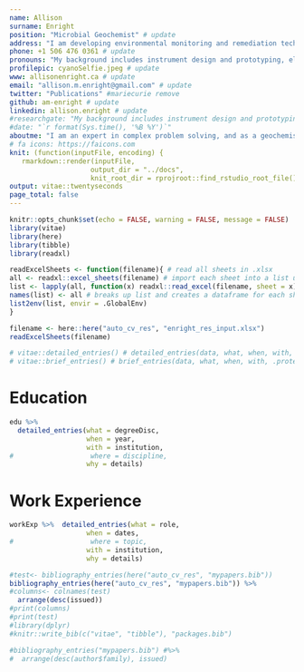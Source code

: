 ```yaml
---
name: Allison
surname: Enright 
position: "Microbial Geochemist" # update
address: "I am developing environmental monitoring and remediation technology that collects real-time feedback on geochemical conditions to assess the effectiveness of remediation treatments, and the stability of baseline geochemical conditions." #use this one for about me!! 
phone: +1 506 476 0361 # update
pronouns: "My background includes instrument design and prototyping, electrochemistry, sensor-based data collection, UV-vis spectroscopy, microbiology, geochemical and geophysical modelling, and signal processing." 
profilepic: cyanoSelfie.jpeg # update
www: allisonenright.ca # update
email: "allison.m.enright@gmail.com" # update
twitter: "Publications" #mariecurie remove
github: am-enright # update
linkedin: allison.enright # update
#researchgate: "My background includes instrument design and prototyping, electrochemistry, sensor-based data collection, UV-vis spectroscopy, microbiology, geochemical and geophysical modelling, and signal processing."
#date: "`r format(Sys.time(), '%B %Y')`"
aboutme: "I am an expert in complex problem solving, and as a geochemist and researcher, I design bespoke environmental monitoring technology to provide real-time data from the site, automate most data collection, and reduce the need for lab-based off site analysis."
# fa icons: https://faicons.com
knit: (function(inputFile, encoding) {
   rmarkdown::render(inputFile,
                    output_dir = "../docs",
                    knit_root_dir = rprojroot::find_rstudio_root_file())})
output: vitae::twentyseconds
page_total: false
---
```


```r
knitr::opts_chunk$set(echo = FALSE, warning = FALSE, message = FALSE)
library(vitae)
library(here)
library(tibble)
library(readxl)
```

```r
readExcelSheets <- function(filename){ # read all sheets in .xlsx
all <- readxl::excel_sheets(filename) # import each sheet into a list using readxl::read_excel
list <- lapply(all, function(x) readxl::read_excel(filename, sheet = x)) # save sheet name for each sheet (list)
names(list) <- all # breaks up list and creates a dataframe for each sheet with df names matching sheet names
list2env(list, envir = .GlobalEnv)
}
```

```r
filename <- here::here("auto_cv_res", "enright_res_input.xlsx")
readExcelSheets(filename)

# vitae::detailed_entries() # detailed_entries(data, what, when, with, where, why, .protect = TRUE)
# vitae::brief_entries() # brief_entries(data, what, when, with, .protect = TRUE)
```

# Education

```r
edu %>%
  detailed_entries(what = degreeDisc,
                   when = year,
                   with = institution,
#                   where = discipline,
                   why = details)
```

# Work Experience

```r
workExp %>%  detailed_entries(what = role,
                   when = dates,
#                   where = topic,
                   with = institution,
                   why = details)
```

```r
#test<- bibliography_entries(here("auto_cv_res", "mypapers.bib")) 
bibliography_entries(here("auto_cv_res", "mypapers.bib")) %>%
#columns<- colnames(test)
  arrange(desc(issued))
#print(columns)
#print(test)
#library(dplyr)
#knitr::write_bib(c("vitae", "tibble"), "packages.bib")

#bibliography_entries("mypapers.bib") #%>%
#  arrange(desc(author$family), issued)
```
